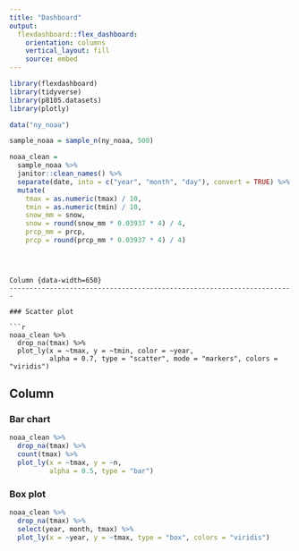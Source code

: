 ```yaml
---
title: "Dashboard"
output: 
  flexdashboard::flex_dashboard:
    orientation: columns
    vertical_layout: fill
    source: embed
---
```


```r
library(flexdashboard)
library(tidyverse)
library(p8105.datasets)
library(plotly)
```

```r
data("ny_noaa")

sample_noaa = sample_n(ny_noaa, 500)

noaa_clean = 
  sample_noaa %>% 
  janitor::clean_names() %>% 
  separate(date, into = c("year", "month", "day"), convert = TRUE) %>% 
  mutate(
    tmax = as.numeric(tmax) / 10,
    tmin = as.numeric(tmin) / 10,
    snow_mm = snow,
    snow = round(snow_mm * 0.03937 * 4) / 4,
    prcp_mm = prcp,
    prcp = round(prcp_mm * 0.03937 * 4) / 4)
  
```

```


Column {data-width=650}
-----------------------------------------------------------------------

### Scatter plot

```r
noaa_clean %>% 
  drop_na(tmax) %>% 
  plot_ly(x = ~tmax, y = ~tmin, color = ~year,
          alpha = 0.7, type = "scatter", mode = "markers", colors = "viridis")
```

Column {data-width=350}
-----------------------------------------------------------------------

### Bar chart

```r
noaa_clean %>% 
  drop_na(tmax) %>% 
  count(tmax) %>% 
  plot_ly(x = ~tmax, y = ~n,
          alpha = 0.5, type = "bar")
```

### Box plot

```r
noaa_clean %>% 
  drop_na(tmax) %>% 
  select(year, month, tmax) %>% 
  plot_ly(x = ~year, y = ~tmax, type = "box", colors = "viridis")
```

